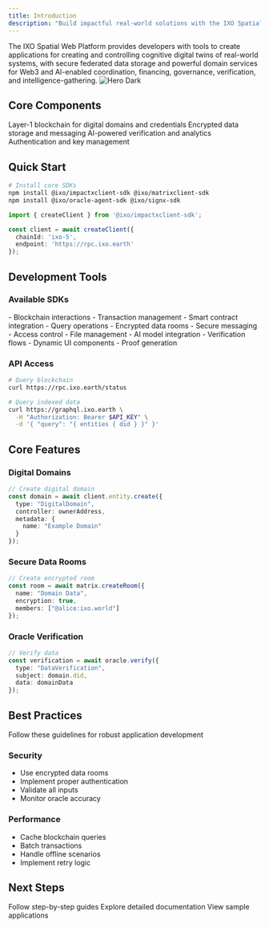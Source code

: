 ```yaml
---
title: Introduction
description: "Build impactful real-world solutions with the IXO Spatial Web stack"
---
```

<Note>
The IXO Spatial Web Platform provides developers with tools to create applications for creating and controlling cognitive digital twins of real-world systems, with secure federated data storage and powerful domain services for Web3 and AI-enabled coordination, financing, governance, verification, and intelligence-gathering.
</Note>
<img alt="Hero Dark" classname="hidden dark:block" src="/images/hero-dark.svg" />

## Core Components

<CardGroup>

<Card title="Impact Hub Network" icon="blockchain">
  Layer-1 blockchain for digital domains and credentials
</Card>

<Card title="Matrix Network" icon="database">
  Encrypted data storage and messaging
</Card>

<Card title="Oracle Network" icon="robot">
  AI-powered verification and analytics
</Card>

<Card title="SignX" icon="key">
  Authentication and key management
</Card>

</CardGroup>

## Quick Start

<CodeGroup>

```bash Install SDKs
# Install core SDKs
npm install @ixo/impactxclient-sdk @ixo/matrixclient-sdk
npm install @ixo/oracle-agent-sdk @ixo/signx-sdk
```

```typescript Initialize Client
import { createClient } from '@ixo/impactxclient-sdk';

const client = await createClient({
  chainId: 'ixo-5',
  endpoint: 'https://rpc.ixo.earth'
});
```

</CodeGroup>

## Development Tools

### Available SDKs

<AccordionGroup>

<Accordion title="MultiClient SDK">
- Blockchain interactions
- Transaction management
- Smart contract integration
- Query operations
</Accordion>

<Accordion title="Matrix Client SDK">
- Encrypted data rooms
- Secure messaging
- Access control
- File management
</Accordion>

<Accordion title="Oracle Agent SDK">
- AI model integration
- Verification flows
- Dynamic UI components
- Proof generation
</Accordion>

</AccordionGroup>

### API Access

<CodeGroup>

```bash RPC API
# Query blockchain
curl https://rpc.ixo.earth/status
```

```bash GraphQL API
# Query indexed data
curl https://graphql.ixo.earth \
  -H "Authorization: Bearer $API_KEY" \
  -d '{ "query": "{ entities { did } }" }'
```

</CodeGroup>

## Core Features

### Digital Domains

```typescript
// Create digital domain
const domain = await client.entity.create({
  type: "DigitalDomain",
  controller: ownerAddress,
  metadata: {
    name: "Example Domain"
  }
});
```

### Secure Data Rooms

```typescript
// Create encrypted room
const room = await matrix.createRoom({
  name: "Domain Data",
  encryption: true,
  members: ["@alice:ixo.world"]
});
```

### Oracle Verification

```typescript
// Verify data
const verification = await oracle.verify({
  type: "DataVerification",
  subject: domain.did,
  data: domainData
});
```

## Best Practices

<Note>
Follow these guidelines for robust application development
</Note>

### Security
- Use encrypted data rooms
- Implement proper authentication
- Validate all inputs
- Monitor oracle accuracy

### Performance
- Cache blockchain queries
- Batch transactions
- Handle offline scenarios
- Implement retry logic

## Next Steps

<CardGroup>

<Card title="Tutorials" icon="book">
  Follow step-by-step guides
</Card>

<Card title="API Reference" icon="code">
  Explore detailed documentation
</Card>

<Card title="Examples" icon="lightbulb">
  View sample applications
</Card>

</CardGroup> 

